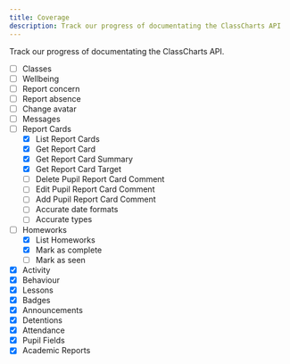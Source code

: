 ```yaml
---
title: Coverage
description: Track our progress of documentating the ClassCharts API
---
```


Track our progress of documentating the ClassCharts API.

- [ ] Classes
- [ ] Wellbeing
- [ ] Report concern
- [ ] Report absence
- [ ] Change avatar
- [ ] Messages
- [ ] Report Cards
  - [x] List Report Cards
  - [x] Get Report Card
  - [x] Get Report Card Summary
  - [x] Get Report Card Target
  - [ ] Delete Pupil Report Card Comment
  - [ ] Edit Pupil Report Card Comment
  - [ ] Add Pupil Report Card Comment
  - [ ] Accurate date formats
  - [ ] Accurate types
- [ ] Homeworks
  - [x] List Homeworks
  - [x] Mark as complete
  - [ ] Mark as seen
- [x] Activity
- [x] Behaviour
- [x] Lessons
- [x] Badges
- [x] Announcements
- [x] Detentions
- [x] Attendance
- [x] Pupil Fields
- [x] Academic Reports
